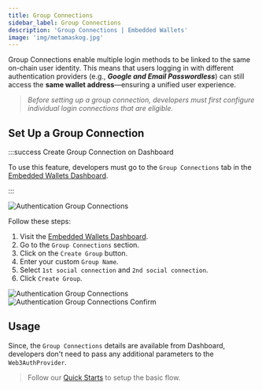 ```yaml
---
title: Group Connections
sidebar_label: Group Connections
description: 'Group Connections | Embedded Wallets'
image: 'img/metamaskog.jpg'
---
```





Group Connections enable multiple login methods to be linked to the same on-chain user identity. This means that users logging in with different authentication providers (e.g., **_Google and Email Passwordless_**) can still access the **same wallet address**—ensuring a unified user experience.

> _Before setting up a group connection, developers must first configure individual login connections that are eligible._

## Set Up a Group Connection

:::success Create Group Connection on Dashboard

To use this feature, developers must go to the `Group Connections` tab in the [Embedded Wallets Dashboard](https://dashboard.web3auth.io).

:::

<div style={{ display: 'flex', margin: '20px 0', justifyContent: 'center' }}>
  <img
    src={AuthenticationGroupConnectionsCreate}
    style={{
      maxWidth: '800px',
      borderRadius: '8px',
      boxShadow: '0 2px 6px rgba(0, 0, 0, 0.1)',
    }}
    alt="Authentication Group Connections"
  />
</div>

Follow these steps:

1. Visit the [Embedded Wallets Dashboard](https://dashboard.web3auth.io).
2. Go to the `Group Connections` section.
3. Click on the `Create Group` button.
4. Enter your custom `Group Name`.
5. Select `1st social connection` and `2nd social connection`.
6. Click `Create Group`.

<div style={{ display: 'flex', margin: '20px 0', justifyContent: 'center' }}>
  <img
    src={AuthenticationGroupConnectionsSelect}
    style={{
      maxWidth: '800px',
      borderRadius: '8px',
      boxShadow: '0 2px 6px rgba(0, 0, 0, 0.1)',
    }}
    alt="Authentication Group Connections"
  />
</div>

<div style={{ display: 'flex', margin: '20px 0', justifyContent: 'center' }}>
  <img
    src={AuthenticationGroupConnectionsConfirm}
    style={{
      maxWidth: '800px',
      borderRadius: '8px',
      boxShadow: '0 2px 6px rgba(0, 0, 0, 0.1)',
    }}
    alt="Authentication Group Connections Confirm"
  />
</div>

## Usage

Since, the `Group Connections` details are available from Dashboard, developers don't need to pass any additional parameters to the `Web3AuthProvider`.

> Follow our [Quick Starts](/quickstart/?product=EMBEDDED_WALLETS&walletAggregatorOnly=NO&framework=REACT&stepIndex=0) to setup the basic flow.

<Tabs>
  <TabItem value="modal" label="Modal Connection">
    <GroupModal />
  </TabItem>
  <TabItem value="Google [Implicit] + Auth0 [Implicit]">
    <GroupConnectionAuth0Implicit />
  </TabItem>
  <TabItem value="Google One Tap [JWT] + Auth0 [JWT]">
    <GroupConnectionAuth0JWT />
  </TabItem>
  <TabItem value="Google [Implicit] + Firebase [JWT]">
    <GroupConnectionFirebase />
  </TabItem>
</Tabs>
